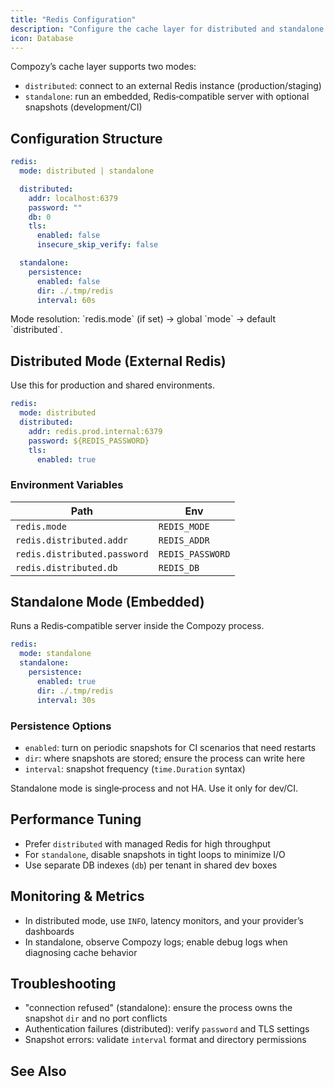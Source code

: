```yaml
---
title: "Redis Configuration"
description: "Configure the cache layer for distributed and standalone modes."
icon: Database
---
```


Compozy’s cache layer supports two modes:

- `distributed`: connect to an external Redis instance (production/staging)
- `standalone`: run an embedded, Redis‑compatible server with optional snapshots (development/CI)

## Configuration Structure

```yaml title="compozy.yaml"
redis:
  mode: distributed | standalone

  distributed:
    addr: localhost:6379
    password: ""
    db: 0
    tls:
      enabled: false
      insecure_skip_verify: false

  standalone:
    persistence:
      enabled: false
      dir: ./.tmp/redis
      interval: 60s
```

<Callout type="info">
Mode resolution: `redis.mode` (if set) → global `mode` → default `distributed`.
</Callout>

## Distributed Mode (External Redis)

Use this for production and shared environments.

```yaml
redis:
  mode: distributed
  distributed:
    addr: redis.prod.internal:6379
    password: ${REDIS_PASSWORD}
    tls:
      enabled: true
```

### Environment Variables

| Path | Env |
| ---- | --- |
| `redis.mode` | `REDIS_MODE` |
| `redis.distributed.addr` | `REDIS_ADDR` |
| `redis.distributed.password` | `REDIS_PASSWORD` |
| `redis.distributed.db` | `REDIS_DB` |

## Standalone Mode (Embedded)

Runs a Redis‑compatible server inside the Compozy process.

```yaml
redis:
  mode: standalone
  standalone:
    persistence:
      enabled: true
      dir: ./.tmp/redis
      interval: 30s
```

### Persistence Options

- `enabled`: turn on periodic snapshots for CI scenarios that need restarts
- `dir`: where snapshots are stored; ensure the process can write here
- `interval`: snapshot frequency (`time.Duration` syntax)

<Callout type="warning">
Standalone mode is single‑process and not HA. Use it only for dev/CI.
</Callout>

## Performance Tuning

- Prefer `distributed` with managed Redis for high throughput
- For `standalone`, disable snapshots in tight loops to minimize I/O
- Use separate DB indexes (`db`) per tenant in shared dev boxes

## Monitoring & Metrics

- In distributed mode, use `INFO`, latency monitors, and your provider’s dashboards
- In standalone, observe Compozy logs; enable debug logs when diagnosing cache behavior

## Troubleshooting

- "connection refused" (standalone): ensure the process owns the snapshot `dir` and no port conflicts
- Authentication failures (distributed): verify `password` and TLS settings
- Snapshot errors: validate `interval` format and directory permissions

## See Also

<ReferenceCardList>
  <ReferenceCard
    title="Mode Configuration"
    description="Global defaults and inheritance"
    href="/docs/configuration/mode-configuration"
    icon="GitBranch"
  />
  <ReferenceCard
    title="Standalone Deployment"
    description="End‑to‑end single‑process setup"
    href="/docs/deployment/standalone-mode"
    icon="Rocket"
  />
</ReferenceCardList>

